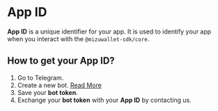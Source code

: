 # App ID

**App ID** is a unique identifier for your app. It is used to identify your app when you interact with the `@mizuwallet-sdk/core`.

## How to get your App ID?

1. Go to Telegram.
2. Create a new bot. [Read More](/docs/guide/telegram)
3. Save your **bot token**.
4. Exchange your **bot token** with your **App ID** by contacting us.
